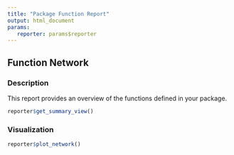 ```yaml
---
title: "Package Function Report"
output: html_document
params:
   reporter: params$reporter
---
```


## Function Network

### Description

This report provides an overview of the functions defined in your package.


```r
reporter$get_summary_view()
```

### Visualization

```r
reporter$plot_network()
```
